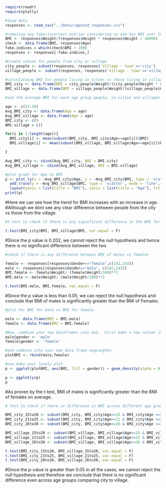 ```r
require(readr)
require(plotly)
```

```r

#load data
responses <- read_csv("../Data/imputed_responses.csv")

```

```r
#removing any fake/incorrect entries considering no one has BMI over 100
BMI <- responses$Weight/(responses$Height * responses$Height / 10000)
check <- data.frame(BMI, responses$Age)
fake.indices = which(check$BMI > 100)
responses <- responses[-fake.indices,]

```


```r

#Create subset for people from city or village
city_people <- subset(responses, responses$`Village - town`=='city')
village_people <- subset(responses, responses$`Village - town`=='village')

#calculataing BMI for people living in cities vs those living in villages
BMI_city <- data.frame(BMI = city_people$Weight/(city_people$Height * city_people$Height / 10000)  ,  Age = city_people$Age)
BMI_village <- data.frame(BMI = village_people$Weight/(village_people$Height * village_people$Height / 10000)  ,  Age = village_people$Age)
```


```r

#see the average BMI for each age group people, in cities and villages

age <- c(15:30)
Avg_BMI_city <- data.frame(Age = age)
Avg_BMI_village <- data.frame(Age = age)
BMI.city <- c()
BMI.village = c()

for(i in 1:length(age)){
  BMI.city[i] <- mean(subset(BMI_city, BMI_city$Age==age[i])$BMI)
  BMI.village[i] <- mean(subset(BMI_village, BMI_village$Age==age[i])$BMI)

}

Avg_BMI_city <- cbind(Avg_BMI_city, BMI = BMI.city)
Avg_BMI_village <- cbind(Avg_BMI_village, BMI = BMI.village)

```


```r

#plot graph for Age vs BMI
p <- plot_ly(x = ~Avg_BMI_city$Age, y = ~Avg_BMI_city$BMI, type = 'scatter', mode = 'line', name = "City") %>%
  add_trace(y = ~Avg_BMI_village$BMI, type = 'scatter', mode = 'line', name = "Village") %>%
  layout(yaxis = list(title = "BMI"), xaxis = list(title = "Age"), title = "BMI vs Age")
print(p)

```
#Here we can see how the trend for BMI increases with an increase in age.
#Although we dont see any clear difference between people from the city vs those from the village.

```r

#t-test to check if there is any significant difference in the BMI for city vs village

t.test(BMI_city$BMI, BMI_village$BMI, var.equal = F)


```
#Since the p value is 0.202, we cannot reject the null hypothesis and hence there is no significant difference between the two


```r

#check if there is any difference between BMI of males vs females

female <- responses[responses$Gender=="female",c(142,143)]
male <- responses[responses$Gender=="male", c(142,143)]
BMI.female <- female$Weight/ (female$Height/100)**2
BMI.male <- male$Weight/ (male$Height/100)**2

t.test(BMI.male, BMI.female, var.equal = F)

```
#Since the p value is less than 0.05, we can reject the null hypothesis and conclude that BMI of males is significantly greater than the BMI of Females.

```r


#plot for BMI for male vs BMI for female

male <- data.frame(BMI = BMI.male)
female <- data.frame(BMI = BMI.female)

#Now, combine your two dataframes into one.  First make a new column in each.
male$gender <- 'male'
female$gender <- 'female'

#and combine into your new data frame vegLengths
plotBMI <- rbind(male,female)

#now make your lovely plot
p <- ggplot(plotBMI, aes(BMI, fill = gender)) + geom_density(alpha = 0.2)

p <- ggplotly(p)
p

```
#As proven by the t-test, BMI of males is significantly greater than the BMI of females on average.


```r

# Test to check if there is difference in BMI across different age groups in city/village

BMI_city_15to20 <- subset(BMI_city, BMI_city$Age>=15 & BMI_city$Age <=20)
BMI_city_21to25 <- subset(BMI_city, BMI_city$Age>=21 & BMI_city$Age <=25)
BMI_city_26to30 <- subset(BMI_city, BMI_city$Age>=26 & BMI_city$Age <=30)

BMI_village_15to20 <- subset(BMI_village, BMI_village$Age>=15 & BMI_village$Age <=20)
BMI_village_21to25 <- subset(BMI_village, BMI_village$Age>=21 & BMI_village$Age <=25)
BMI_village_26to30 <- subset(BMI_village, BMI_village$Age>=26 & BMI_village$Age <=30)

t.test(BMI_city_15to20, BMI_village_15to20, var.equal = F)
t.test(BMI_city_21to25, BMI_village_21to25, var.equal = F)
t.test(BMI_city_26to30, BMI_village_26to30, var.equal = F)

```
#Since the p-value is greater than 0.05 in all the cases, we cannot reject the null hypothesis and therefore we conclude that there is no significant difference even across age groups comparing city to village.
